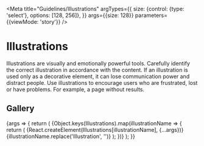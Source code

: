 
<Meta
  title="Guidelines/Illustrations"
  argTypes={{
    size: {control: {type: 'select'}, options: [128, 256]},
  }}
  args={{size: 128}}
  parameters={{viewMode: 'story'}}
/>

# Illustrations

Illustrations are visually and emotionally powerful tools. Carefully identify the correct illustration in accordance with the content. If an illustration is used only as a decorative element, it can lose communication power and distract people. Use illustrations to encourage users who are frustrated, lost or have problems. For example, a page without results.

## Gallery

<ArgsTable story="Standard" />

<Canvas>
  <Story name="Standard">
    {args => {
      return (
        <PreviewGrid width={args.size + 40}>
          {Object.keys(Illustrations).map(illustrationName => {
            return (
              <PreviewCard key={illustrationName}>
                <PreviewContainer>{React.createElement(Illustrations[illustrationName], {...args})}</PreviewContainer>
                <LabelContainer>{illustrationName.replace('Illustration', '')}</LabelContainer>
              </PreviewCard>
            );
          })}
        </PreviewGrid>
      );
    }}
  </Story>
</Canvas>
